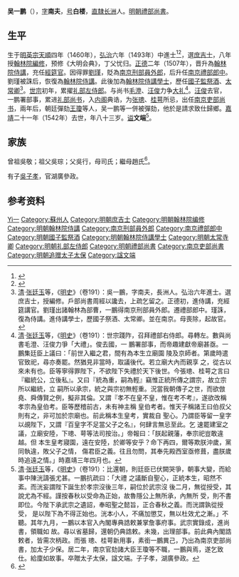 {{Otheruses|other=名为吴文端的其他人物|吴文端}}
{{明清人物信息框
| 姓名 = 吳一鵬
| 原名 =
| 圖片名稱= 
| 圖片大小 =
| 圖片說明 = 
| 最高職務 = 太子少保南京吏部尚書
| 國家 = 大明 
| 爵位 =
| 籍貫 = 直隸蘇州府長洲縣
| 族裔 = 
| 字號 = 字南夫，號白樓
| 諡號 = 文端
| 出生日期 = 天順四年（1460年）
| 出生地點 = 
| 逝世日期 = 嘉靖二十一年（1542年）二月初一日
| 逝世地點 =
| 墓葬 =
| 配偶 = 元配宣氏；继配姚氏、薛氏
| 親屬 = （子）吴子忠、[[吴子孝|吴子孝]]
| 出身 =
* 弘治六年癸丑科進士出身
| 經歷 =
| 著作 =  
}}
'''吴一鹏'''（{{bd|1460年||1542年||Wu吴}}），[[表字|字]]'''南夫'''，[[号|号]]'''白楼'''，[[南直隶|直隸]][[長洲縣|长洲]]人。[[明朝禮部尚書|明朝禮部尚書]]。

== 生平 ==
生于[[明英宗|明英宗]][[天顺_(明朝)|天順]]四年（1460年），[[弘治_(明朝)|弘治]]六年（1493年）中進士<ref>{{Cite book|title=《[[皇明贡举考|皇明贡举考]]》卷五|last=（明）[[张朝瑞|张朝瑞]]|first=|publisher=《续修四库全书》史部第828册|year=|isbn=|location=|pages=}}</ref><ref>{{Cite book|title=贡举志五种 上|last=鲁小俊，江俊伟著|first=|publisher=武汉：武汉大学出版社|year=2009|isbn=978-7-307-07043-1|location=|pages=}}</ref>，選[[庶吉士|庶吉士]]，八年授[[翰林院編修|翰林院編修]]，预修《大明会典》，丁父忧归。[[正德_(明朝)|正德]]二年（1507年），晋升為[[翰林院侍講|翰林院侍講]]，充任[[經筵官|經筵官]]。因得罪[[劉瑾|劉瑾]]，貶為[[南京|南京]][[刑部|刑部]][[員外郎|員外郎]]，后升任[[南京|南京]][[禮部|禮部]][[郎中_(官职)|郎中]]。劉瑾被誅后，恢復為[[翰林院侍講|翰林院侍講]]。此後加為[[翰林院侍講學士|翰林院侍講學士]]，歷任[[國子監祭酒|國子監祭酒]]、[[太常卿|太常卿]]<ref>[[清|清]]·[[张廷玉|张廷玉]]等，《[[明史|明史]]》（卷191）：吳一鵬，字南夫，長洲人。弘治六年進士。選庶吉士，授編修。戶部尚書周經以讒去，上疏乞留之。正德初，進侍講，充經筵講官。劉瑾出諸翰林為部曹，一鵬得南京刑部員外郎。遷禮部郎中。瑾誅，復為侍講。進侍講學士，歷國子祭酒、太常卿。並在南京。母喪除，起故官。</ref>。[[明世宗|世宗]]初年，累擢[[礼部侍郎|礼部左侍郎]]。与尚书[[毛澄|毛澄]]、[[汪俊_(明朝)|汪俊]]力争[[大礼议|大礼]]<ref>[[清|清]]·[[张廷玉|张廷玉]]等，《[[明史|明史]]》（卷191）：世宗踐阼，召拜禮部右侍郎。尋轉左。數與尚書毛澄、汪俊力爭「大禮」。俊去國，一 鵬署部事，而帝趣建獻帝廟甚亟。一鵬集廷臣上議曰：「前世入繼之君，間有為本生立廟園 陵及京師者。第歲時遣官致祀，尋亦奏罷。然猶見非當時，取議後代。若立廟大內而親享 之，從古以來未有也。臣等寧得罪陛下，不欲陛下失禮於天下後世。今張璁、桂萼之言曰 『繼統公，立後私』。又曰『統為重，嗣為輕』竊惟正統所傳之謂宗，故立宗所以繼統，立 嗣所以承宗，統之與宗初無輕重。況當我朝傳子之世，而欲倣堯、舜傳賢之例，擬非其倫。又謂『孝不在皇不皇，惟在考不考』，遂欲改稱孝宗為皇伯考。臣等歷稽前古，未有神主稱 皇伯考者。惟天子稱諸王曰伯叔父則有之，非可加於宗廟也。前此稱本生皇考，實裁自 聖心。乃謂臣等留一皇字以覘陛下，又謂『百皇字不足當父子之名』，何肆言無忌至此。乞 速罷建室之議，立廟安陸，下璁、萼等法司按治。」帝報曰：「朕起親藩，奉宗祀豈敢違越。但 本生皇考寢園，遠在安陸，於卿等安乎？命下再四，爾等欺朕沖歲，黨同執違，敗父子之情， 傷君臣之義。往且勿問，其奉先殿西室亟修葺，盡朕歲時追遠之情。」時嘉靖三年四月也。</ref>。[[汪俊_(明朝)|汪俊]]去官，一鹏署部事，累进[[礼部尚书|礼部尚书]]，入[[内阁|内阁]]典诰，为[[张璁|张璁]]、[[桂萼|桂萼]]所忌，出任[[明朝吏部尚書|南京吏部尚书]]，兩年后，朝廷彈劾[[王瓊_(成化進士)|王瓊]]等人，吴一鹏等一併被彈劾，他於是請求致仕歸鄉。[[嘉靖|嘉靖]]二十一年（1542年）去世，年八十三岁。[[谥|谥]]'''文端'''<ref>[[清|清]]·[[张廷玉|张廷玉]]等，《[[明史|明史]]》（卷191）：比還朝，則廷臣已伏闕哭爭，朝事大變，而給事中陳洸譸張尤甚。一鵬抗疏曰：「大禮 之議斷自聖心，正統本生，昭然不紊。而洸妄謂陛下誕生於孝宗沒後三年，嗣位於武宗沒 後二月，無從授受，其說尤為不經。謹按春秋以受命為正始，故魯隱公上無所承，內無所 受，則不書即位。今陛下承武宗之遺詔，奉昭聖之懿旨，正合春秋之義。而洸謂孰從授受， 是以陛下為不得正始也。洸本小人，不痛加懲艾，無以杜效尤之漸。」不聽。其年九月，一鵬以本官入內閣專典誥敕兼掌詹事府事。武宗實錄成，進尚書，領職如 故。尋以省墓歸，還朝仍典誥敕。未幾，出理部事。前此典內閣誥敕者，皆需次柄政。而張 璁、桂萼新用事，素銜一鵬異己，乃出為南京吏部尚書，加太子少保。居二年，南京官劾諸大臣王瓊等不職，一鵬與焉，遂乞致仕。給廩如故事。卒贈太子太保，諡文端。子子孝，湖廣參政。</ref>。

== 家族 ==
曾祖吳敬；祖父吳琮；父吳行，母司氏；繼母趙氏<ref>{{Cite book|title=天一阁藏明代科举录选刊 登科录 点校本|last=龚延明主编|first=|publisher=宁波出版社|year=2016|isbn=978-7-5526-2320-8|location=宁波|pages=|quote=《天一閣藏明代科舉錄選刊.登科錄》之《弘治六年癸丑科進士登科錄》}}</ref>。

有子[[吳子孝|吳子孝]]，官湖廣參政。

== 参考资料 ==
{{reflist}}

{{start box}}
{{s-off}}
{{succession box|[[羅欽順|羅欽順]]|[[桂萼|桂萼]]|[[明朝禮部尚書|明朝禮部尚書]]|1527年}}
{{end box}}

{{弘治六年癸丑科殿試金榜}}

{{Authority control}}

{{DEFAULTSORT:Wu吳}}
[[Category:吳姓|Yi一]]
[[Category:蘇州人|Category:蘇州人]]
[[Category:明朝庶吉士|Category:明朝庶吉士]]
[[Category:明朝翰林院编修|Category:明朝翰林院编修]]
[[Category:明朝翰林院侍講|Category:明朝翰林院侍講]]
[[Category:南京刑部員外郎|Category:南京刑部員外郎]]
[[Category:南京禮部郎中|Category:南京禮部郎中]]
[[Category:明朝國子監祭酒|Category:明朝國子監祭酒]]
[[Category:明朝翰林院侍講學士|Category:明朝翰林院侍講學士]]
[[Category:明朝太常寺卿|Category:明朝太常寺卿]]
[[Category:明朝礼部左侍郎|Category:明朝礼部左侍郎]]
[[Category:明朝禮部尚書|Category:明朝禮部尚書]]
[[Category:南京吏部尚書|Category:南京吏部尚書]]
[[Category:明朝追赠太子太保|Category:明朝追赠太子太保]]
[[Category:諡文端|Category:諡文端]]